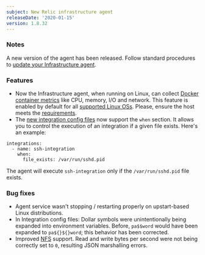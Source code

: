```yaml
---
subject: New Relic infrastructure agent
releaseDate: '2020-01-15'
version: 1.8.32
---
```


### Notes

A new version of the agent has been released. Follow standard procedures to [update your Infrastructure agent](/docs/infrastructure/new-relic-infrastructure/installation/update-infrastructure-agent).

### Features

* Now the Infrastructure agent, when running on Linux, can collect [Docker container metrics](/docs/infrastructure/install-configure-manage-infrastructure/docker-installation/docker-container-monitoring-infrastructure) like CPU, memory, I/O and network. This feature is enabled by default for all [supported Linux OSs](/docs/infrastructure/new-relic-infrastructure/getting-started/compatibility-requirements-new-relic-infrastructure#operating-systems). Please, ensure the host meets the [requirements](/docs/infrastructure/install-configure-manage-infrastructure/docker-installation/docker-container-monitoring-infrastructure#requirements).
* The [new integration config files](/docs/integrations/integrations-sdk/file-specifications/integration-configuration-file-specifications-agent-v180) now support the `when` section. It allows you to control the execution of an integration if a given file exists. Here's an example:

```
integrations:
  - name: ssh-integration
    when:
      file_exists: /var/run/sshd.pid
```

The agent will execute `ssh-integration` only if the `/var/run/sshd.pid` file exists.

### Bug fixes

* Agent service wasn't stopping / restarting properly on upstart-based Linux distributions.
* In Integration config files: Dollar symbols were unintentionally being expanded into environment variables. Before, `pa$$word` would have been expanded to `pa${}${}word`; this behavior has been corrected.
* Improved [NFS](https://en.wikipedia.org/wiki/Network_File_System) support. Read and write bytes per second were not being correctly set to `0`, resulting JSON marshalling errors.
